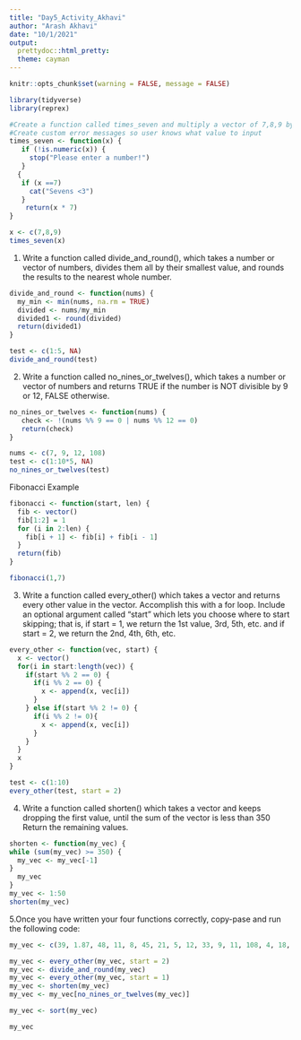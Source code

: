 ---
title: "Day5_Activity_Akhavi"
author: "Arash Akhavi"
date: "10/1/2021"
output: 
  prettydoc::html_pretty:
  theme: cayman
---

```{r setup, include=FALSE}
knitr::opts_chunk$set(warning = FALSE, message = FALSE) 
```

```{r libraries}
library(tidyverse)
library(reprex)
```

```{r}
#Create a function called times_seven and multiply a vector of 7,8,9 by the function
#Create custom error messages so user knows what value to input
times_seven <- function(x) {
   if (!is.numeric(x)) {
     stop("Please enter a number!")
   } 
  {
   if (x ==7)
     cat("Sevens <3")
   }
	return(x * 7)
}

x <- c(7,8,9)
times_seven(x)
```
1. Write a function called divide_and_round(), which takes a number or vector of numbers, divides them all by their smallest value, and rounds the results to the nearest whole number.
```{r}
divide_and_round <- function(nums) {
  my_min <- min(nums, na.rm = TRUE)
  divided <- nums/my_min
  divided1 <- round(divided)
  return(divided1)
}

test <- c(1:5, NA)
divide_and_round(test)
```
2. Write a function called no_nines_or_twelves(), which takes a number or vector of numbers and returns TRUE if the number is NOT divisible by 9 or 12, FALSE otherwise.
```{r}
no_nines_or_twelves <- function(nums) {
   check <- !(nums %% 9 == 0 | nums %% 12 == 0)
   return(check)
}

nums <- c(7, 9, 12, 108)
test <- c(1:10*5, NA)
no_nines_or_twelves(test)
```
Fibonacci Example
```{r}
fibonacci <- function(start, len) {
  fib <- vector()
  fib[1:2] = 1
  for (i in 2:len) {
    fib[i + 1] <- fib[i] + fib[i - 1]
  }
  return(fib)
}

fibonacci(1,7)
```
3. Write a function called every_other() which takes a vector and returns every other value in the vector. Accomplish this with a for loop.
Include an optional argument called “start” which lets you choose where to start skipping; that is, if start = 1, we return the 1st value, 3rd, 5th, etc. and if start = 2, we return the 2nd, 4th, 6th, etc.

```{r}
every_other <- function(vec, start) {
  x <- vector()
  for(i in start:length(vec)) {
    if(start %% 2 == 0) {
      if(i %% 2 == 0) {
        x <- append(x, vec[i])
      }
    } else if(start %% 2 != 0) {
      if(i %% 2 != 0){
        x <- append(x, vec[i])
      }
    }
  }
  x
}

test <- c(1:10)
every_other(test, start = 2) 
```


4. Write a function called shorten() which takes a vector and keeps dropping the first value, until the sum of the vector is less than 350 Return the remaining values.

```{r}
shorten <- function(my_vec) {
while (sum(my_vec) >= 350) {
  my_vec <- my_vec[-1]
}
  my_vec
}
my_vec <- 1:50
shorten(my_vec)
```
5.Once you have written your four functions correctly, copy-pase and run the following code:
```{r}
my_vec <- c(39, 1.87, 48, 11, 8, 45, 21, 5, 12, 33, 9, 11, 108, 4, 18, 5, 16, 17, 8, 48, 27, 24, 4, 22, 12, 27, 23, 46, 42, 35, 15, 34, 36, 26, 18, 10, 18.21, 72.04, 36.9, 41.81, 29, 89.75, 34.03, 20.18, 48.74, 15.76, 31.86, 83.6, 43.55, 39.99, 23.55, 8.54, 24.71, 22.02, 9.71, 62.14, 35.46, 16.61, 15.66, 21.29, 30.52, 201.07, 45.81, 7.85, 30.13, 34.14, 22.62, 10.2, 6.02, 30.12, 10.64, 31.72, 24.57, 14.43, 43.37, 89.93, 44.72, 51.32, 13.62, 45.56, 22.96, 7.05, 29.99, 41.38, 26.59, 23.04, 19.82, 50.73, 39.56, 43.79, 30.22, 85.85, 5.78, 78.85, 29.52, 66.27, 44.06, 27.28, 24.43, 64.32, 3.35, 67.45, 46.72, 48.44, 48.65, 33.3, 40.28, 19.04)

my_vec <- every_other(my_vec, start = 2)
my_vec <- divide_and_round(my_vec)
my_vec <- every_other(my_vec, start = 1)
my_vec <- shorten(my_vec)
my_vec <- my_vec[no_nines_or_twelves(my_vec)]

my_vec <- sort(my_vec)

my_vec
```

